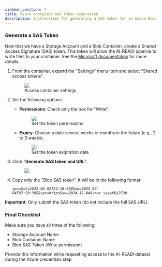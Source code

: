 ```yaml
---
sidebar_position: 7
title: Azure Container SAS Token Generation
description: Instructions for generating a SAS token for an Azure Blob Storage container.
---
```


### Generate a SAS Token

Now that we have a Storage Account and a Blob Container, create a Shared Access Signature (SAS) token. This token will allow the AI-READI pipeline to write files to your container. See the [Microsoft documentation](https://learn.microsoft.com/en-us/azure/storage/blobs/blob-containers-portal#generate-a-shared-access-signature) for more details.

1. From the container, expand the "Settings" menu item and select "Shared access tokens".

   <figure>
     <img src="/img/azure/azure-token-6.png" />
     <figcaption>Access container settings</figcaption>
   </figure>

2. Set the following options:

   - **Permissions**: Check only the box for "Write".

     <figure>
       <img src="/img/azure/azure-token-8.png" />
       <figcaption>Set the token permissions</figcaption>
     </figure>

   - **Expiry**: Choose a date several weeks or months in the future (e.g., 2 to 3 weeks).
     <figure>
       <img src="/img/azure/azure-token-9.png" />
       <figcaption>Set the token exipration date</figcaption>
     </figure>

3. Click "**Generate SAS token and URL**".

   <figure>
     <img src="/img/azure/azure-token-10.png" />
   </figure>

4. Copy only the "Blob SAS token". It will be in the following format:

   _`sp=w&st=2025-06-02T23:28:30Z&se=2025-07-04T07:28:30Z&spr=https&sv=2024-11-04&sr=c sig=KBj2FOV...`_

**Important**: Only submit the SAS token (do not include the full SAS URL).

### Final Checklist

Make sure you have all three of the following:

- Storage Account Name
- Blob Container Name
- Blob SAS Token (Write permission)

Provide this information while requesting access to the AI-READI dataset during the Azure credentials step.
